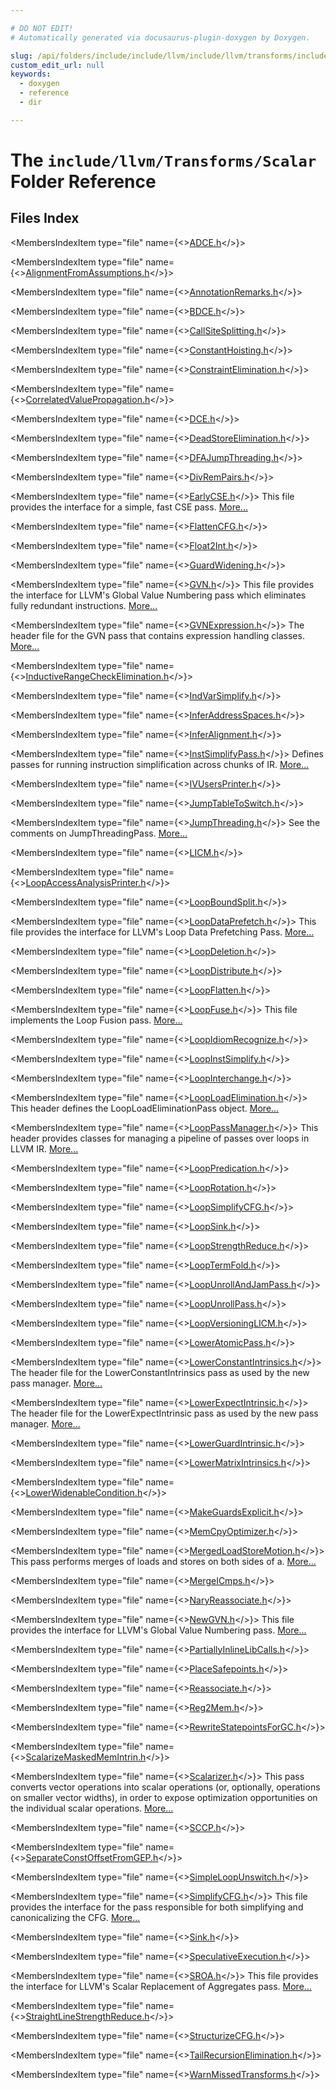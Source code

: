 ```yaml
---

# DO NOT EDIT!
# Automatically generated via docusaurus-plugin-doxygen by Doxygen.

slug: /api/folders/include/include/llvm/include/llvm/transforms/include/llvm/transforms/scalar
custom_edit_url: null
keywords:
  - doxygen
  - reference
  - dir

---
```





# The `include/llvm/Transforms/Scalar` Folder Reference

<DoxygenPage pluginConfig={pluginConfig}>



## Files Index

<MembersIndex>

<MembersIndexItem
  type="file"
  name={<><a href="/docs/api/files/include/include/llvm/include/llvm/transforms/include/llvm/transforms/scalar/adce-h">ADCE.h</a></>}>
</MembersIndexItem>

<MembersIndexItem
  type="file"
  name={<><a href="/docs/api/files/include/include/llvm/include/llvm/transforms/include/llvm/transforms/scalar/alignmentfromassumptions-h">AlignmentFromAssumptions.h</a></>}>
</MembersIndexItem>

<MembersIndexItem
  type="file"
  name={<><a href="/docs/api/files/include/include/llvm/include/llvm/transforms/include/llvm/transforms/scalar/annotationremarks-h">AnnotationRemarks.h</a></>}>
</MembersIndexItem>

<MembersIndexItem
  type="file"
  name={<><a href="/docs/api/files/include/include/llvm/include/llvm/transforms/include/llvm/transforms/scalar/bdce-h">BDCE.h</a></>}>
</MembersIndexItem>

<MembersIndexItem
  type="file"
  name={<><a href="/docs/api/files/include/include/llvm/include/llvm/transforms/include/llvm/transforms/scalar/callsitesplitting-h">CallSiteSplitting.h</a></>}>
</MembersIndexItem>

<MembersIndexItem
  type="file"
  name={<><a href="/docs/api/files/include/include/llvm/include/llvm/transforms/include/llvm/transforms/scalar/constanthoisting-h">ConstantHoisting.h</a></>}>
</MembersIndexItem>

<MembersIndexItem
  type="file"
  name={<><a href="/docs/api/files/include/include/llvm/include/llvm/transforms/include/llvm/transforms/scalar/constraintelimination-h">ConstraintElimination.h</a></>}>
</MembersIndexItem>

<MembersIndexItem
  type="file"
  name={<><a href="/docs/api/files/include/include/llvm/include/llvm/transforms/include/llvm/transforms/scalar/correlatedvaluepropagation-h">CorrelatedValuePropagation.h</a></>}>
</MembersIndexItem>

<MembersIndexItem
  type="file"
  name={<><a href="/docs/api/files/include/include/llvm/include/llvm/transforms/include/llvm/transforms/scalar/dce-h">DCE.h</a></>}>
</MembersIndexItem>

<MembersIndexItem
  type="file"
  name={<><a href="/docs/api/files/include/include/llvm/include/llvm/transforms/include/llvm/transforms/scalar/deadstoreelimination-h">DeadStoreElimination.h</a></>}>
</MembersIndexItem>

<MembersIndexItem
  type="file"
  name={<><a href="/docs/api/files/include/include/llvm/include/llvm/transforms/include/llvm/transforms/scalar/dfajumpthreading-h">DFAJumpThreading.h</a></>}>
</MembersIndexItem>

<MembersIndexItem
  type="file"
  name={<><a href="/docs/api/files/include/include/llvm/include/llvm/transforms/include/llvm/transforms/scalar/divrempairs-h">DivRemPairs.h</a></>}>
</MembersIndexItem>

<MembersIndexItem
  type="file"
  name={<><a href="/docs/api/files/include/include/llvm/include/llvm/transforms/include/llvm/transforms/scalar/earlycse-h">EarlyCSE.h</a></>}>
This file provides the interface for a simple, fast CSE pass. <a href="/docs/api/files/include/include/llvm/include/llvm/transforms/include/llvm/transforms/scalar/earlycse-h/#details">More...</a>
</MembersIndexItem>

<MembersIndexItem
  type="file"
  name={<><a href="/docs/api/files/include/include/llvm/include/llvm/transforms/include/llvm/transforms/scalar/flattencfg-h">FlattenCFG.h</a></>}>
</MembersIndexItem>

<MembersIndexItem
  type="file"
  name={<><a href="/docs/api/files/include/include/llvm/include/llvm/transforms/include/llvm/transforms/scalar/float2int-h">Float2Int.h</a></>}>
</MembersIndexItem>

<MembersIndexItem
  type="file"
  name={<><a href="/docs/api/files/include/include/llvm/include/llvm/transforms/include/llvm/transforms/scalar/guardwidening-h">GuardWidening.h</a></>}>
</MembersIndexItem>

<MembersIndexItem
  type="file"
  name={<><a href="/docs/api/files/include/include/llvm/include/llvm/transforms/include/llvm/transforms/scalar/gvn-h">GVN.h</a></>}>
This file provides the interface for LLVM&#39;s Global Value Numbering pass which eliminates fully redundant instructions. <a href="/docs/api/files/include/include/llvm/include/llvm/transforms/include/llvm/transforms/scalar/gvn-h/#details">More...</a>
</MembersIndexItem>

<MembersIndexItem
  type="file"
  name={<><a href="/docs/api/files/include/include/llvm/include/llvm/transforms/include/llvm/transforms/scalar/gvnexpression-h">GVNExpression.h</a></>}>
The header file for the GVN pass that contains expression handling classes. <a href="/docs/api/files/include/include/llvm/include/llvm/transforms/include/llvm/transforms/scalar/gvnexpression-h/#details">More...</a>
</MembersIndexItem>

<MembersIndexItem
  type="file"
  name={<><a href="/docs/api/files/include/include/llvm/include/llvm/transforms/include/llvm/transforms/scalar/inductiverangecheckelimination-h">InductiveRangeCheckElimination.h</a></>}>
</MembersIndexItem>

<MembersIndexItem
  type="file"
  name={<><a href="/docs/api/files/include/include/llvm/include/llvm/transforms/include/llvm/transforms/scalar/indvarsimplify-h">IndVarSimplify.h</a></>}>
</MembersIndexItem>

<MembersIndexItem
  type="file"
  name={<><a href="/docs/api/files/include/include/llvm/include/llvm/transforms/include/llvm/transforms/scalar/inferaddressspaces-h">InferAddressSpaces.h</a></>}>
</MembersIndexItem>

<MembersIndexItem
  type="file"
  name={<><a href="/docs/api/files/include/include/llvm/include/llvm/transforms/include/llvm/transforms/scalar/inferalignment-h">InferAlignment.h</a></>}>
</MembersIndexItem>

<MembersIndexItem
  type="file"
  name={<><a href="/docs/api/files/include/include/llvm/include/llvm/transforms/include/llvm/transforms/scalar/instsimplifypass-h">InstSimplifyPass.h</a></>}>
Defines passes for running instruction simplification across chunks of IR. <a href="/docs/api/files/include/include/llvm/include/llvm/transforms/include/llvm/transforms/scalar/instsimplifypass-h/#details">More...</a>
</MembersIndexItem>

<MembersIndexItem
  type="file"
  name={<><a href="/docs/api/files/include/include/llvm/include/llvm/transforms/include/llvm/transforms/scalar/ivusersprinter-h">IVUsersPrinter.h</a></>}>
</MembersIndexItem>

<MembersIndexItem
  type="file"
  name={<><a href="/docs/api/files/include/include/llvm/include/llvm/transforms/include/llvm/transforms/scalar/jumptabletoswitch-h">JumpTableToSwitch.h</a></>}>
</MembersIndexItem>

<MembersIndexItem
  type="file"
  name={<><a href="/docs/api/files/include/include/llvm/include/llvm/transforms/include/llvm/transforms/scalar/jumpthreading-h">JumpThreading.h</a></>}>
See the comments on JumpThreadingPass. <a href="/docs/api/files/include/include/llvm/include/llvm/transforms/include/llvm/transforms/scalar/jumpthreading-h/#details">More...</a>
</MembersIndexItem>

<MembersIndexItem
  type="file"
  name={<><a href="/docs/api/files/include/include/llvm/include/llvm/transforms/include/llvm/transforms/scalar/licm-h">LICM.h</a></>}>
</MembersIndexItem>

<MembersIndexItem
  type="file"
  name={<><a href="/docs/api/files/include/include/llvm/include/llvm/transforms/include/llvm/transforms/scalar/loopaccessanalysisprinter-h">LoopAccessAnalysisPrinter.h</a></>}>
</MembersIndexItem>

<MembersIndexItem
  type="file"
  name={<><a href="/docs/api/files/include/include/llvm/include/llvm/transforms/include/llvm/transforms/scalar/loopboundsplit-h">LoopBoundSplit.h</a></>}>
</MembersIndexItem>

<MembersIndexItem
  type="file"
  name={<><a href="/docs/api/files/include/include/llvm/include/llvm/transforms/include/llvm/transforms/scalar/loopdataprefetch-h">LoopDataPrefetch.h</a></>}>
This file provides the interface for LLVM&#39;s Loop Data Prefetching Pass. <a href="/docs/api/files/include/include/llvm/include/llvm/transforms/include/llvm/transforms/scalar/loopdataprefetch-h/#details">More...</a>
</MembersIndexItem>

<MembersIndexItem
  type="file"
  name={<><a href="/docs/api/files/include/include/llvm/include/llvm/transforms/include/llvm/transforms/scalar/loopdeletion-h">LoopDeletion.h</a></>}>
</MembersIndexItem>

<MembersIndexItem
  type="file"
  name={<><a href="/docs/api/files/include/include/llvm/include/llvm/transforms/include/llvm/transforms/scalar/loopdistribute-h">LoopDistribute.h</a></>}>
</MembersIndexItem>

<MembersIndexItem
  type="file"
  name={<><a href="/docs/api/files/include/include/llvm/include/llvm/transforms/include/llvm/transforms/scalar/loopflatten-h">LoopFlatten.h</a></>}>
</MembersIndexItem>

<MembersIndexItem
  type="file"
  name={<><a href="/docs/api/files/include/include/llvm/include/llvm/transforms/include/llvm/transforms/scalar/loopfuse-h">LoopFuse.h</a></>}>
This file implements the Loop Fusion pass. <a href="/docs/api/files/include/include/llvm/include/llvm/transforms/include/llvm/transforms/scalar/loopfuse-h/#details">More...</a>
</MembersIndexItem>

<MembersIndexItem
  type="file"
  name={<><a href="/docs/api/files/include/include/llvm/include/llvm/transforms/include/llvm/transforms/scalar/loopidiomrecognize-h">LoopIdiomRecognize.h</a></>}>
</MembersIndexItem>

<MembersIndexItem
  type="file"
  name={<><a href="/docs/api/files/include/include/llvm/include/llvm/transforms/include/llvm/transforms/scalar/loopinstsimplify-h">LoopInstSimplify.h</a></>}>
</MembersIndexItem>

<MembersIndexItem
  type="file"
  name={<><a href="/docs/api/files/include/include/llvm/include/llvm/transforms/include/llvm/transforms/scalar/loopinterchange-h">LoopInterchange.h</a></>}>
</MembersIndexItem>

<MembersIndexItem
  type="file"
  name={<><a href="/docs/api/files/include/include/llvm/include/llvm/transforms/include/llvm/transforms/scalar/looploadelimination-h">LoopLoadElimination.h</a></>}>
This header defines the LoopLoadEliminationPass object. <a href="/docs/api/files/include/include/llvm/include/llvm/transforms/include/llvm/transforms/scalar/looploadelimination-h/#details">More...</a>
</MembersIndexItem>

<MembersIndexItem
  type="file"
  name={<><a href="/docs/api/files/include/include/llvm/include/llvm/transforms/include/llvm/transforms/scalar/looppassmanager-h">LoopPassManager.h</a></>}>
This header provides classes for managing a pipeline of passes over loops in LLVM IR. <a href="/docs/api/files/include/include/llvm/include/llvm/transforms/include/llvm/transforms/scalar/looppassmanager-h/#details">More...</a>
</MembersIndexItem>

<MembersIndexItem
  type="file"
  name={<><a href="/docs/api/files/include/include/llvm/include/llvm/transforms/include/llvm/transforms/scalar/looppredication-h">LoopPredication.h</a></>}>
</MembersIndexItem>

<MembersIndexItem
  type="file"
  name={<><a href="/docs/api/files/include/include/llvm/include/llvm/transforms/include/llvm/transforms/scalar/looprotation-h">LoopRotation.h</a></>}>
</MembersIndexItem>

<MembersIndexItem
  type="file"
  name={<><a href="/docs/api/files/include/include/llvm/include/llvm/transforms/include/llvm/transforms/scalar/loopsimplifycfg-h">LoopSimplifyCFG.h</a></>}>
</MembersIndexItem>

<MembersIndexItem
  type="file"
  name={<><a href="/docs/api/files/include/include/llvm/include/llvm/transforms/include/llvm/transforms/scalar/loopsink-h">LoopSink.h</a></>}>
</MembersIndexItem>

<MembersIndexItem
  type="file"
  name={<><a href="/docs/api/files/include/include/llvm/include/llvm/transforms/include/llvm/transforms/scalar/loopstrengthreduce-h">LoopStrengthReduce.h</a></>}>
</MembersIndexItem>

<MembersIndexItem
  type="file"
  name={<><a href="/docs/api/files/include/include/llvm/include/llvm/transforms/include/llvm/transforms/scalar/looptermfold-h">LoopTermFold.h</a></>}>
</MembersIndexItem>

<MembersIndexItem
  type="file"
  name={<><a href="/docs/api/files/include/include/llvm/include/llvm/transforms/include/llvm/transforms/scalar/loopunrollandjampass-h">LoopUnrollAndJamPass.h</a></>}>
</MembersIndexItem>

<MembersIndexItem
  type="file"
  name={<><a href="/docs/api/files/include/include/llvm/include/llvm/transforms/include/llvm/transforms/scalar/loopunrollpass-h">LoopUnrollPass.h</a></>}>
</MembersIndexItem>

<MembersIndexItem
  type="file"
  name={<><a href="/docs/api/files/include/include/llvm/include/llvm/transforms/include/llvm/transforms/scalar/loopversioninglicm-h">LoopVersioningLICM.h</a></>}>
</MembersIndexItem>

<MembersIndexItem
  type="file"
  name={<><a href="/docs/api/files/include/include/llvm/include/llvm/transforms/include/llvm/transforms/scalar/loweratomicpass-h">LowerAtomicPass.h</a></>}>
</MembersIndexItem>

<MembersIndexItem
  type="file"
  name={<><a href="/docs/api/files/include/include/llvm/include/llvm/transforms/include/llvm/transforms/scalar/lowerconstantintrinsics-h">LowerConstantIntrinsics.h</a></>}>
The header file for the LowerConstantIntrinsics pass as used by the new pass manager. <a href="/docs/api/files/include/include/llvm/include/llvm/transforms/include/llvm/transforms/scalar/lowerconstantintrinsics-h/#details">More...</a>
</MembersIndexItem>

<MembersIndexItem
  type="file"
  name={<><a href="/docs/api/files/include/include/llvm/include/llvm/transforms/include/llvm/transforms/scalar/lowerexpectintrinsic-h">LowerExpectIntrinsic.h</a></>}>
The header file for the LowerExpectIntrinsic pass as used by the new pass manager. <a href="/docs/api/files/include/include/llvm/include/llvm/transforms/include/llvm/transforms/scalar/lowerexpectintrinsic-h/#details">More...</a>
</MembersIndexItem>

<MembersIndexItem
  type="file"
  name={<><a href="/docs/api/files/include/include/llvm/include/llvm/transforms/include/llvm/transforms/scalar/lowerguardintrinsic-h">LowerGuardIntrinsic.h</a></>}>
</MembersIndexItem>

<MembersIndexItem
  type="file"
  name={<><a href="/docs/api/files/include/include/llvm/include/llvm/transforms/include/llvm/transforms/scalar/lowermatrixintrinsics-h">LowerMatrixIntrinsics.h</a></>}>
</MembersIndexItem>

<MembersIndexItem
  type="file"
  name={<><a href="/docs/api/files/include/include/llvm/include/llvm/transforms/include/llvm/transforms/scalar/lowerwidenablecondition-h">LowerWidenableCondition.h</a></>}>
</MembersIndexItem>

<MembersIndexItem
  type="file"
  name={<><a href="/docs/api/files/include/include/llvm/include/llvm/transforms/include/llvm/transforms/scalar/makeguardsexplicit-h">MakeGuardsExplicit.h</a></>}>
</MembersIndexItem>

<MembersIndexItem
  type="file"
  name={<><a href="/docs/api/files/include/include/llvm/include/llvm/transforms/include/llvm/transforms/scalar/memcpyoptimizer-h">MemCpyOptimizer.h</a></>}>
</MembersIndexItem>

<MembersIndexItem
  type="file"
  name={<><a href="/docs/api/files/include/include/llvm/include/llvm/transforms/include/llvm/transforms/scalar/mergedloadstoremotion-h">MergedLoadStoreMotion.h</a></>}>
This pass performs merges of loads and stores on both sides of a. <a href="/docs/api/files/include/include/llvm/include/llvm/transforms/include/llvm/transforms/scalar/mergedloadstoremotion-h/#details">More...</a>
</MembersIndexItem>

<MembersIndexItem
  type="file"
  name={<><a href="/docs/api/files/include/include/llvm/include/llvm/transforms/include/llvm/transforms/scalar/mergeicmps-h">MergeICmps.h</a></>}>
</MembersIndexItem>

<MembersIndexItem
  type="file"
  name={<><a href="/docs/api/files/include/include/llvm/include/llvm/transforms/include/llvm/transforms/scalar/naryreassociate-h">NaryReassociate.h</a></>}>
</MembersIndexItem>

<MembersIndexItem
  type="file"
  name={<><a href="/docs/api/files/include/include/llvm/include/llvm/transforms/include/llvm/transforms/scalar/newgvn-h">NewGVN.h</a></>}>
This file provides the interface for LLVM&#39;s Global Value Numbering pass. <a href="/docs/api/files/include/include/llvm/include/llvm/transforms/include/llvm/transforms/scalar/newgvn-h/#details">More...</a>
</MembersIndexItem>

<MembersIndexItem
  type="file"
  name={<><a href="/docs/api/files/include/include/llvm/include/llvm/transforms/include/llvm/transforms/scalar/partiallyinlinelibcalls-h">PartiallyInlineLibCalls.h</a></>}>
</MembersIndexItem>

<MembersIndexItem
  type="file"
  name={<><a href="/docs/api/files/include/include/llvm/include/llvm/transforms/include/llvm/transforms/scalar/placesafepoints-h">PlaceSafepoints.h</a></>}>
</MembersIndexItem>

<MembersIndexItem
  type="file"
  name={<><a href="/docs/api/files/include/include/llvm/include/llvm/transforms/include/llvm/transforms/scalar/reassociate-h">Reassociate.h</a></>}>
</MembersIndexItem>

<MembersIndexItem
  type="file"
  name={<><a href="/docs/api/files/include/include/llvm/include/llvm/transforms/include/llvm/transforms/scalar/reg2mem-h">Reg2Mem.h</a></>}>
</MembersIndexItem>

<MembersIndexItem
  type="file"
  name={<><a href="/docs/api/files/include/include/llvm/include/llvm/transforms/include/llvm/transforms/scalar/rewritestatepointsforgc-h">RewriteStatepointsForGC.h</a></>}>
</MembersIndexItem>

<MembersIndexItem
  type="file"
  name={<><a href="/docs/api/files/include/include/llvm/include/llvm/transforms/include/llvm/transforms/scalar/scalarizemaskedmemintrin-h">ScalarizeMaskedMemIntrin.h</a></>}>
</MembersIndexItem>

<MembersIndexItem
  type="file"
  name={<><a href="/docs/api/files/include/include/llvm/include/llvm/transforms/include/llvm/transforms/scalar/scalarizer-h">Scalarizer.h</a></>}>
This pass converts vector operations into scalar operations (or, optionally, operations on smaller vector widths), in order to expose optimization opportunities on the individual scalar operations. <a href="/docs/api/files/include/include/llvm/include/llvm/transforms/include/llvm/transforms/scalar/scalarizer-h/#details">More...</a>
</MembersIndexItem>

<MembersIndexItem
  type="file"
  name={<><a href="/docs/api/files/include/include/llvm/include/llvm/transforms/include/llvm/transforms/scalar/sccp-h">SCCP.h</a></>}>
</MembersIndexItem>

<MembersIndexItem
  type="file"
  name={<><a href="/docs/api/files/include/include/llvm/include/llvm/transforms/include/llvm/transforms/scalar/separateconstoffsetfromgep-h">SeparateConstOffsetFromGEP.h</a></>}>
</MembersIndexItem>

<MembersIndexItem
  type="file"
  name={<><a href="/docs/api/files/include/include/llvm/include/llvm/transforms/include/llvm/transforms/scalar/simpleloopunswitch-h">SimpleLoopUnswitch.h</a></>}>
</MembersIndexItem>

<MembersIndexItem
  type="file"
  name={<><a href="/docs/api/files/include/include/llvm/include/llvm/transforms/include/llvm/transforms/scalar/simplifycfg-h">SimplifyCFG.h</a></>}>
This file provides the interface for the pass responsible for both simplifying and canonicalizing the CFG. <a href="/docs/api/files/include/include/llvm/include/llvm/transforms/include/llvm/transforms/scalar/simplifycfg-h/#details">More...</a>
</MembersIndexItem>

<MembersIndexItem
  type="file"
  name={<><a href="/docs/api/files/include/include/llvm/include/llvm/transforms/include/llvm/transforms/scalar/sink-h">Sink.h</a></>}>
</MembersIndexItem>

<MembersIndexItem
  type="file"
  name={<><a href="/docs/api/files/include/include/llvm/include/llvm/transforms/include/llvm/transforms/scalar/speculativeexecution-h">SpeculativeExecution.h</a></>}>
</MembersIndexItem>

<MembersIndexItem
  type="file"
  name={<><a href="/docs/api/files/include/include/llvm/include/llvm/transforms/include/llvm/transforms/scalar/sroa-h">SROA.h</a></>}>
This file provides the interface for LLVM&#39;s Scalar Replacement of Aggregates pass. <a href="/docs/api/files/include/include/llvm/include/llvm/transforms/include/llvm/transforms/scalar/sroa-h/#details">More...</a>
</MembersIndexItem>

<MembersIndexItem
  type="file"
  name={<><a href="/docs/api/files/include/include/llvm/include/llvm/transforms/include/llvm/transforms/scalar/straightlinestrengthreduce-h">StraightLineStrengthReduce.h</a></>}>
</MembersIndexItem>

<MembersIndexItem
  type="file"
  name={<><a href="/docs/api/files/include/include/llvm/include/llvm/transforms/include/llvm/transforms/scalar/structurizecfg-h">StructurizeCFG.h</a></>}>
</MembersIndexItem>

<MembersIndexItem
  type="file"
  name={<><a href="/docs/api/files/include/include/llvm/include/llvm/transforms/include/llvm/transforms/scalar/tailrecursionelimination-h">TailRecursionElimination.h</a></>}>
</MembersIndexItem>

<MembersIndexItem
  type="file"
  name={<><a href="/docs/api/files/include/include/llvm/include/llvm/transforms/include/llvm/transforms/scalar/warnmissedtransforms-h">WarnMissedTransforms.h</a></>}>
</MembersIndexItem>

</MembersIndex>


</DoxygenPage>
